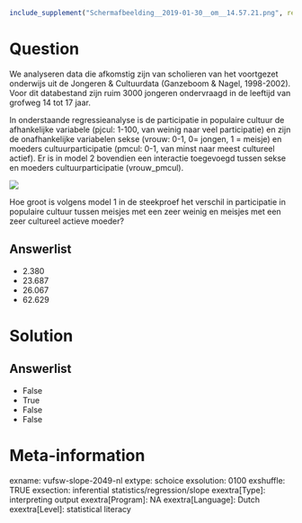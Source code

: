 ```r
include_supplement("Schermafbeelding__2019-01-30__om__14.57.21.png", recursive = TRUE)
```

Question
========
We analyseren data die afkomstig zijn van scholieren van het voortgezet
onderwijs uit de Jongeren & Cultuurdata (Ganzeboom & Nagel, 1998-2002).
Voor dit databestand zijn ruim 3000 jongeren ondervraagd in de leeftijd
van grofweg 14 tot 17 jaar.    
  
In onderstaande regressieanalyse is de participatie in populaire cultuur
de afhankelijke variabele (pjcul: 1-100, van weinig naar veel
participatie) en zijn de onafhankelijke variabelen sekse (vrouw: 0-1, 0=
jongen, 1 = meisje) en moeders cultuurparticipatie (pmcul: 0-1, van
minst naar meest cultureel actief). Er is in model 2 bovendien een
interactie toegevoegd tussen sekse en moeders cultuurparticipatie
(vrouw\_pmcul).  
  
![](Schermafbeelding__2019-01-30__om__14.57.21.png)
  
Hoe groot is volgens model 1 in de steekproef het verschil in
participatie in populaire cultuur tussen meisjes met een zeer weinig en
meisjes met een zeer cultureel actieve moeder?

Answerlist
----------
* 2.380
* 23.687
* 26.067
* 62.629

Solution
========










Answerlist
----------
* False
* True
* False
* False

Meta-information
================
exname: vufsw-slope-2049-nl
extype: schoice
exsolution: 0100
exshuffle: TRUE
exsection: inferential statistics/regression/slope
exextra[Type]: interpreting output
exextra[Program]: NA
exextra[Language]: Dutch
exextra[Level]: statistical literacy

